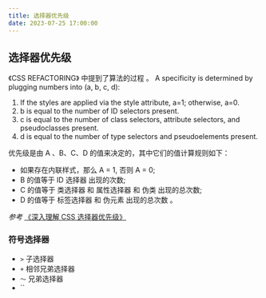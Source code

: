 ```yaml
---
title: 选择器优先级
date: 2023-07-25 17:00:00
---
```


## 选择器优先级

《CSS REFACTORING》 中提到了算法的过程 。
A specificity is determined by plugging numbers into (a, b, c, d):

1. If the styles are applied via the style attribute, a=1; otherwise, a=0.
2. b is equal to the number of ID selectors present.
3. c is equal to the number of class selectors, attribute selectors, and pseudoclasses present.
4. d is equal to the number of type selectors and pseudoelements present.

优先级是由 A 、B、C、D 的值来决定的，其中它们的值计算规则如下：

- 如果存在内联样式，那么 A = 1, 否则 A = 0;
- B 的值等于 ID 选择器 出现的次数;
- C 的值等于 类选择器 和 属性选择器 和 伪类 出现的总次数;
- D 的值等于 标签选择器 和 伪元素 出现的总次数 。

_参考_ [《深入理解 CSS 选择器优先级》](https://juejin.cn/post/6844903709772611592)


### 符号选择器
- `>` 子选择器
- `+` 相邻兄弟选择器
- `～` 兄弟选择器
- ``